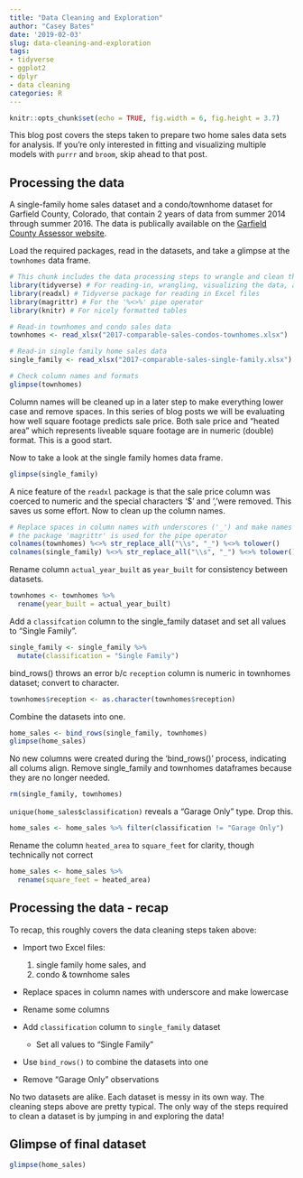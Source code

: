 ```yaml
---
title: "Data Cleaning and Exploration"
author: "Casey Bates"
date: '2019-02-03'
slug: data-cleaning-and-exploration
tags:
- tidyverse
- ggplot2
- dplyr
- data cleaning
categories: R
---
```



```r
knitr::opts_chunk$set(echo = TRUE, fig.width = 6, fig.height = 3.7)
```
This blog post covers the steps taken to prepare two home sales data sets for analysis. If you're only interested in fitting and visualizing multiple models with `purrr` and `broom`, skip ahead to that post.

## Processing the data

A single-family home sales dataset and a condo/townhome dataset for Garfield County, Colorado, that contain 2 years of data from summer 2014 through summer 2016. The data is publically available on the [Garfield County Assessor website](https://www.garfield-county.com/assessor/comparable-sales.aspx). 

Load the required packages, read in the datasets, and take a glimpse at the `townhomes` data frame.
```r
# This chunk includes the data processing steps to wrangle and clean the data
library(tidyverse) # For reading-in, wrangling, visualizing the data, and for pipe operator
library(readxl) # Tidyverse package for reading in Excel files
library(magrittr) # For the '%<>%' pipe operator
library(knitr) # For nicely formatted tables

# Read-in townhomes and condo sales data
townhomes <- read_xlsx("2017-comparable-sales-condos-townhomes.xlsx") 

# Read-in single family home sales data
single_family <- read_xlsx("2017-comparable-sales-single-family.xlsx") 

# Check column names and formats
glimpse(townhomes) 
```
Column names will be cleaned up in a later step to make everything lower case and remove spaces. In this series of blog posts we will be evaluating how well square footage predicts sale price. Both sale price and "heated area" which represents liveable square footage are in numeric (double) format. This is a good start.

Now to take a look at the single family homes data frame.
```r
glimpse(single_family)
```
A nice feature of the `readxl` package is that the sale price column was coerced to numeric and the special characters '$' and ','were removed. This saves us some effort. Now to clean up the column names.

```r
# Replace spaces in column names with underscores ('_') and make names lowercase
# the package 'magrittr' is used for the pipe operator
colnames(townhomes) %<>% str_replace_all("\\s", "_") %<>% tolower() 
colnames(single_family) %<>% str_replace_all("\\s", "_") %<>% tolower()
```
Rename column `actual_year_built` as `year_built` for consistency between datasets.
```r
townhomes <- townhomes %>% 
  rename(year_built = actual_year_built)
```
Add a `classifcation` column to the single_family dataset and set all values to "Single Family".
```r
single_family <- single_family %>% 
  mutate(classification = "Single Family")
```
bind_rows() throws an error b/c `reception` column is numeric in townhomes dataset; convert to character.
```r
townhomes$reception <- as.character(townhomes$reception)
```
Combine the datasets into one.
```r
home_sales <- bind_rows(single_family, townhomes)
glimpse(home_sales)
```
No new columns were created during the 'bind_rows()' process, indicating all colums align. Remove single_family and townhomes dataframes because they are no longer needed.
```r
rm(single_family, townhomes)
```
`unique(home_sales$classification)` reveals a "Garage Only" type. Drop this.
```r
home_sales <- home_sales %>% filter(classification != "Garage Only") 
```
Rename the column `heated_area` to `square_feet` for clarity, though technically not correct
```r
home_sales <- home_sales %>% 
  rename(square_feet = heated_area)
```

## Processing the data - recap

To recap, this roughly covers the data cleaning steps taken above:

* Import two Excel files: 

  1. single family home sales, and 
  1. condo & townhome sales
* Replace spaces in column names with underscore and make lowercase
* Rename some columns
* Add `classification` column to `single_family` dataset
    * Set all values to "Single Family"
* Use `bind_rows()` to combine the datasets into one
* Remove "Garage Only" observations

No two datasets are alike. Each dataset is messy in its own way. The cleaning steps above are pretty typical. The only way of the steps required to clean a dataset is by jumping in and exploring the data!

## Glimpse of final dataset
```r
glimpse(home_sales)
```


